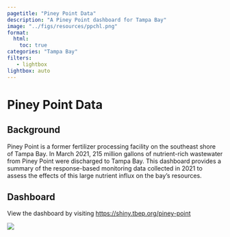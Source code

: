 ```yaml
---
pagetitle: "Piney Point Data"
description: "A Piney Point dashboard for Tampa Bay"
image: "../figs/resources/ppchl.png"
format: 
  html: 
    toc: true
categories: "Tampa Bay"
filters:
   - lightbox
lightbox: auto
---
```


# Piney Point Data {.unnumbered}

## Background

Piney Point is a former fertilizer processing facility on the southeast shore of Tampa Bay.  In March 2021, 215 million gallons of nutrient-rich wastewater from Piney Point were discharged to Tampa Bay.  This dashboard provides a summary of the response-based monitoring data collected in 2021 to assess the effects of this large nutrient influx on the bay's resources.

## Dashboard

View the dashboard by visiting [https://shiny.tbep.org/piney-point](https://shiny.tbep.org/piney-point){target="_blank"}

![](../figs/resources/pineypointdashscreenshot.png)
